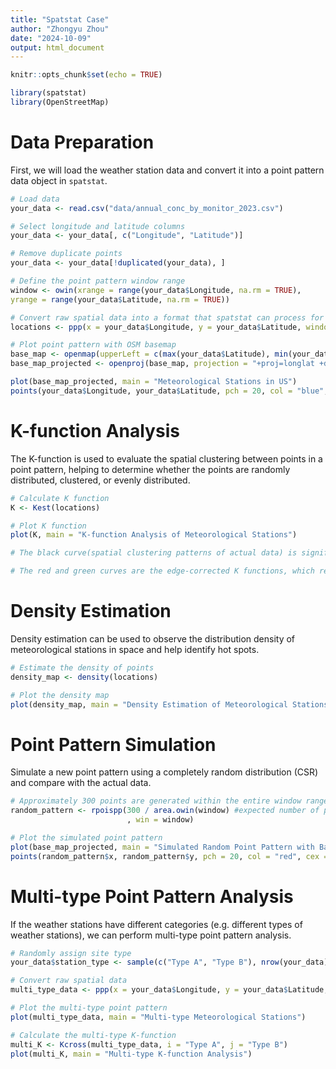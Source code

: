 ```yaml
---
title: "Spatstat Case"
author: "Zhongyu Zhou"
date: "2024-10-09"
output: html_document
---
```


```r
knitr::opts_chunk$set(echo = TRUE)

library(spatstat)
library(OpenStreetMap)
```

# Data Preparation

First, we will load the weather station data and convert it into a point pattern data object in `spatstat`.

```r
# Load data
your_data <- read.csv("data/annual_conc_by_monitor_2023.csv")

# Select longitude and latitude columns
your_data <- your_data[, c("Longitude", "Latitude")]

# Remove duplicate points
your_data <- your_data[!duplicated(your_data), ]

# Define the point pattern window range
window <- owin(xrange = range(your_data$Longitude, na.rm = TRUE),
yrange = range(your_data$Latitude, na.rm = TRUE))

# Convert raw spatial data into a format that spatstat can process for further analysis
locations <- ppp(x = your_data$Longitude, y = your_data$Latitude, window = window)

# Plot point pattern with OSM basemap
base_map <- openmap(upperLeft = c(max(your_data$Latitude), min(your_data$Longitude)), lowerRight = c(min(your_data$Latitude), max(your_data$Longitude)), type = "osm") # Define the boundaries of the basemap
base_map_projected <- openproj(base_map, projection = "+proj=longlat +datum=WGS84") # Convert the projection of the base map

plot(base_map_projected, main = "Meteorological Stations in US")
points(your_data$Longitude, your_data$Latitude, pch = 20, col = "blue", cex = 0.6)
```

# K-function Analysis

The K-function is used to evaluate the spatial clustering between points in a point pattern, helping to determine whether the points are randomly distributed, clustered, or evenly distributed.

```r
# Calculate K function
K <- Kest(locations)

# Plot K function
plot(K, main = "K-function Analysis of Meteorological Stations")

# The black curve(spatial clustering patterns of actual data) is significantly higher than the blue completely random distribution (CSR) curve, which indicates that the distribution of weather stations has significant spatial aggregation. That is, weather stations are not randomly distributed but tend to be concentrated in certain areas.

# The red and green curves are the edge-corrected K functions, which reduce the deviation due to boundary effects.
```

# Density Estimation

Density estimation can be used to observe the distribution density of meteorological stations in space and help identify hot spots.

```r
# Estimate the density of points
density_map <- density(locations)

# Plot the density map
plot(density_map, main = "Density Estimation of Meteorological Stations")
```

# Point Pattern Simulation

Simulate a new point pattern using a completely random distribution (CSR) and compare with the actual data.

```r
# Approximately 300 points are generated within the entire window range.
random_pattern <- rpoispp(300 / area.owin(window) #expected number of points per unit area
                          , win = window)

# Plot the simulated point pattern
plot(base_map_projected, main = "Simulated Random Point Pattern with Basemap")
points(random_pattern$x, random_pattern$y, pch = 20, col = "red", cex = 0.6)
```

# Multi-type Point Pattern Analysis

If the weather stations have different categories (e.g. different types of weather stations), we can perform multi-type point pattern analysis.

```r
# Randomly assign site type
your_data$station_type <- sample(c("Type A", "Type B"), nrow(your_data), replace = TRUE)

# Convert raw spatial data
multi_type_data <- ppp(x = your_data$Longitude, y = your_data$Latitude, marks = factor(your_data$station_type), window = window)

# Plot the multi-type point pattern
plot(multi_type_data, main = "Multi-type Meteorological Stations")

# Calculate the multi-type K-function
multi_K <- Kcross(multi_type_data, i = "Type A", j = "Type B")
plot(multi_K, main = "Multi-type K-function Analysis")

```
